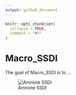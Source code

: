 ```yaml
---
output: github_document
---
```


<!-- README.md is generated from README.Rmd. Please edit that file -->

```r
knitr::opts_chunk$set(
  collapse = TRUE,
  comment = "#>"
)
```

# Macro_SSDI

<!-- badges: start -->
<!-- badges: end -->

The goal of Macro_SSDI is to ...

![Amniote SSDI](./figures/All_animals_SDI.png)


